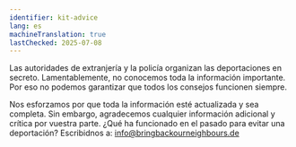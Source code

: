 ```yaml
---
identifier: kit-advice
lang: es
machineTranslation: true
lastChecked: 2025-07-08
---
```


Las autoridades de extranjería y la policía organizan las deportaciones en secreto. Lamentablemente, no conocemos toda la información importante. Por eso no podemos garantizar que todos los consejos funcionen siempre.

Nos esforzamos por que toda la información esté actualizada y sea completa. Sin embargo, agradecemos cualquier información adicional y crítica por vuestra parte. ¿Qué ha funcionado en el pasado para evitar una deportación? Escribidnos a: info@bringbackourneighbours.de

<Block identifier="get-legal-advice" />
